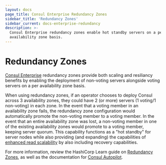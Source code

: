 ```yaml
---
layout: docs
page_title: Consul Enterprise Redundancy Zones
sidebar_title: 'Redundancy Zones'
sidebar_current: docs-enterprise-redundancy
description: >-
  Consul Enterprise redundancy zones enable hot standby servers on a per
  availability zone basis.
---
```


# Redundancy Zones

[Consul Enterprise](https://www.hashicorp.com/consul.html) redundancy zones provide
both scaling and resiliancy benefits by enabling the deployment of non-voting
servers alongside voting servers on a per availability zone basis.

When using redundancy zones, if an operator chooses to deploy Consul across 3 availability zones, they
could have 2 (or more) servers (1 voting/1 non-voting) in each zone. In the event that a voting
member in an availability zone fails, the redundancy zone configuration would automatically
promote the non-voting member to a voting member. In the event that an entire availability
zone was lost, a non-voting member in one of the existing availability zones would promote
to a voting member, keeping server quorum. This capability functions as a "hot standby"
for server nodes while also providing (and expanding) the capabilities of
[enhanced read scalability](/docs/enterprise/read-scale) by also including recovery
capabilities.

For more information, review the HashiCorp Learn guide on
[Redundancy Zones](https://learn.hashicorp.com/consul/day-2-operations/autopilot#redundancy-zones),
as well as the documentation for [Consul Autopilot](https://www.consul.io/docs/commands/operator/autopilot.html).
